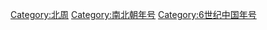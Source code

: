 {{Catnav|頁面分類|历史|年号|中国年号|南北朝年号}}
{{Catnav|頁面分類|...|魏晉南北朝|南北朝|南北朝年号}}
{{Catnav|頁面分類|...|魏晉南北朝|南北朝|北周}}

[[Category:北周|Category:北周]]
[[Category:南北朝年号|Category:南北朝年号]]
[[Category:6世纪中国年号|Category:6世纪中国年号]]